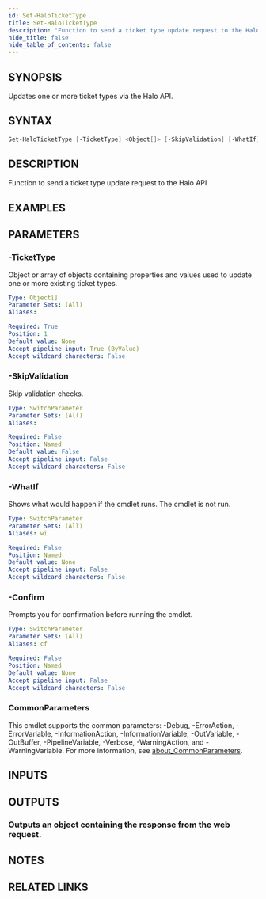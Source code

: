 ```yaml
---
id: Set-HaloTicketType
title: Set-HaloTicketType
description: "Function to send a ticket type update request to the Halo API"
hide_title: false
hide_table_of_contents: false
---
```


## SYNOPSIS

Updates one or more ticket types via the Halo API.

## SYNTAX

```powershell
Set-HaloTicketType [-TicketType] <Object[]> [-SkipValidation] [-WhatIf] [-Confirm] [<CommonParameters>]
```

## DESCRIPTION

Function to send a ticket type update request to the Halo API

## EXAMPLES

## PARAMETERS

### -TicketType

Object or array of objects containing properties and values used to update one or more existing ticket types.

```yaml
Type: Object[]
Parameter Sets: (All)
Aliases:

Required: True
Position: 1
Default value: None
Accept pipeline input: True (ByValue)
Accept wildcard characters: False
```

### -SkipValidation

Skip validation checks.

```yaml
Type: SwitchParameter
Parameter Sets: (All)
Aliases:

Required: False
Position: Named
Default value: False
Accept pipeline input: False
Accept wildcard characters: False
```

### -WhatIf

Shows what would happen if the cmdlet runs.
The cmdlet is not run.

```yaml
Type: SwitchParameter
Parameter Sets: (All)
Aliases: wi

Required: False
Position: Named
Default value: None
Accept pipeline input: False
Accept wildcard characters: False
```

### -Confirm

Prompts you for confirmation before running the cmdlet.

```yaml
Type: SwitchParameter
Parameter Sets: (All)
Aliases: cf

Required: False
Position: Named
Default value: None
Accept pipeline input: False
Accept wildcard characters: False
```

### CommonParameters

This cmdlet supports the common parameters: -Debug, -ErrorAction, -ErrorVariable, -InformationAction, -InformationVariable, -OutVariable, -OutBuffer, -PipelineVariable, -Verbose, -WarningAction, and -WarningVariable. For more information, see [about_CommonParameters](http://go.microsoft.com/fwlink/?LinkID=113216).

## INPUTS

## OUTPUTS

### Outputs an object containing the response from the web request.

## NOTES

## RELATED LINKS

